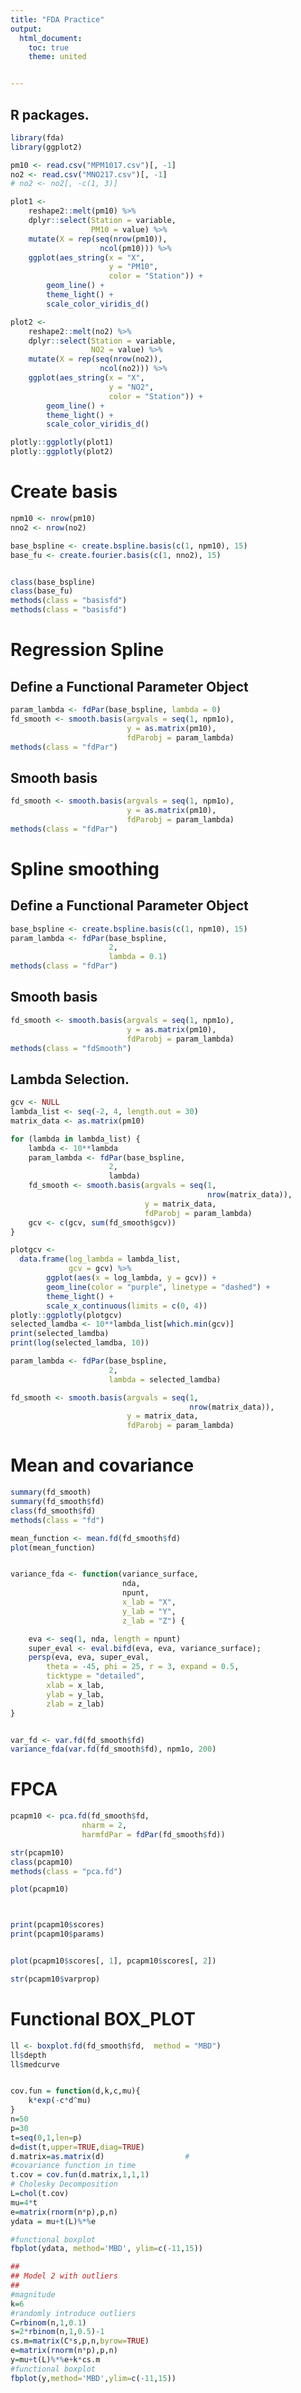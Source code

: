 ```yaml
---
title: "FDA Practice"
output:
  html_document:
    toc: true
    theme: united


---
```



## R packages.

```r
library(fda)
library(ggplot2)

pm10 <- read.csv("MPM1017.csv")[, -1]
no2 <- read.csv("MNO217.csv")[, -1]
# no2 <- no2[, -c(1, 3)]

plot1 <-
    reshape2::melt(pm10) %>%
    dplyr::select(Station = variable,
                  PM10 = value) %>%
    mutate(X = rep(seq(nrow(pm10)),
                    ncol(pm10))) %>%
    ggplot(aes_string(x = "X",
                      y = "PM10",
                      color = "Station")) +
        geom_line() +
        theme_light() +
        scale_color_viridis_d()

plot2 <-
    reshape2::melt(no2) %>%
    dplyr::select(Station = variable,
                  NO2 = value) %>%
    mutate(X = rep(seq(nrow(no2)),
                    ncol(no2))) %>%
    ggplot(aes_string(x = "X",
                      y = "NO2",
                      color = "Station")) +
        geom_line() +
        theme_light() +
        scale_color_viridis_d()

plotly::ggplotly(plot1)
plotly::ggplotly(plot2)
```

# Create basis
```r
npm10 <- nrow(pm10)
nno2 <- nrow(no2)

base_bspline <- create.bspline.basis(c(1, npm10), 15)
base_fu <- create.fourier.basis(c(1, nno2), 15)


class(base_bspline)
class(base_fu)
methods(class = "basisfd")
methods(class = "basisfd")

```
# Regression Spline


## Define a Functional Parameter Object
```r

param_lambda <- fdPar(base_bspline, lambda = 0)
fd_smooth <- smooth.basis(argvals = seq(1, npm1o),
                          y = as.matrix(pm10),
                          fdParobj = param_lambda)
methods(class = "fdPar")
```


## Smooth basis
```r

fd_smooth <- smooth.basis(argvals = seq(1, npm1o),
                          y = as.matrix(pm10),
                          fdParobj = param_lambda)
methods(class = "fdPar")
```


# Spline smoothing

## Define a Functional Parameter Object
```r

base_bspline <- create.bspline.basis(c(1, npm10), 15)
param_lambda <- fdPar(base_bspline,
                      2,
                      lambda = 0.1)
methods(class = "fdPar")
```


## Smooth basis
```r

fd_smooth <- smooth.basis(argvals = seq(1, npm1o),
                          y = as.matrix(pm10),
                          fdParobj = param_lambda)
methods(class = "fdSmooth")

```


## Lambda Selection.
```r

gcv <- NULL
lambda_list <- seq(-2, 4, length.out = 30)
matrix_data <- as.matrix(pm10)

for (lambda in lambda_list) {
    lambda <- 10**lambda
    param_lambda <- fdPar(base_bspline,
                      2,
                      lambda)
    fd_smooth <- smooth.basis(argvals = seq(1,
                                            nrow(matrix_data)),
                              y = matrix_data,
                              fdParobj = param_lambda)
    gcv <- c(gcv, sum(fd_smooth$gcv))
}

plotgcv <-
  data.frame(log_lambda = lambda_list,
             gcv = gcv) %>%
        ggplot(aes(x = log_lambda, y = gcv)) +
        geom_line(color = "purple", linetype = "dashed") +
        theme_light() +
        scale_x_continuous(limits = c(0, 4))
plotly::ggplotly(plotgcv)
selected_lamdba <- 10**lambda_list[which.min(gcv)]
print(selected_lamdba)
print(log(selected_lamdba, 10))

param_lambda <- fdPar(base_bspline,
                      2,
                      lambda = selected_lamdba)

fd_smooth <- smooth.basis(argvals = seq(1,
                                        nrow(matrix_data)),
                          y = matrix_data,
                          fdParobj = param_lambda)
```

# Mean and covariance
```r


summary(fd_smooth)
summary(fd_smooth$fd)
class(fd_smooth$fd)
methods(class = "fd")

mean_function <- mean.fd(fd_smooth$fd)
plot(mean_function)


variance_fda <- function(variance_surface,
                         nda,
                         npunt,
                         x_lab = "X",
                         y_lab = "Y",
                         z_lab = "Z") {

    eva <- seq(1, nda, length = npunt)
    super_eval <- eval.bifd(eva, eva, variance_surface);
    persp(eva, eva, super_eval,
        theta = -45, phi = 25, r = 3, expand = 0.5,
        ticktype = "detailed",
        xlab = x_lab,
        ylab = y_lab,
        zlab = z_lab)
}


var_fd <- var.fd(fd_smooth$fd)
variance_fda(var.fd(fd_smooth$fd), npm1o, 200)
```


# FPCA
```r

pcapm10 <- pca.fd(fd_smooth$fd,
                nharm = 2,
                harmfdPar = fdPar(fd_smooth$fd))

str(pcapm10)
class(pcapm10)
methods(class = "pca.fd")

plot(pcapm10)



print(pcapm10$scores)
print(pcapm10$params)


plot(pcapm10$scores[, 1], pcapm10$scores[, 2])

str(pcapm10$varprop)

```


# Functional BOX_PLOT

```r
ll <- boxplot.fd(fd_smooth$fd,  method = "MBD")
ll$depth
ll$medcurve


cov.fun = function(d,k,c,mu){
    k*exp(-c*d^mu)
}
n=50
p=30
t=seq(0,1,len=p)
d=dist(t,upper=TRUE,diag=TRUE)
d.matrix=as.matrix(d)                  # 
#covariance function in time
t.cov = cov.fun(d.matrix,1,1,1)
# Cholesky Decomposition
L=chol(t.cov)
mu=4*t
e=matrix(rnorm(n*p),p,n)
ydata = mu+t(L)%*%e

#functional boxplot
fbplot(ydata, method='MBD', ylim=c(-11,15))

##
## Model 2 with outliers
##
#magnitude
k=6
#randomly introduce outliers
C=rbinom(n,1,0.1)
s=2*rbinom(n,1,0.5)-1
cs.m=matrix(C*s,p,n,byrow=TRUE)
e=matrix(rnorm(n*p),p,n)
y=mu+t(L)%*%e+k*cs.m
#functional boxplot
fbplot(y,method='MBD',ylim=c(-11,15))
```



